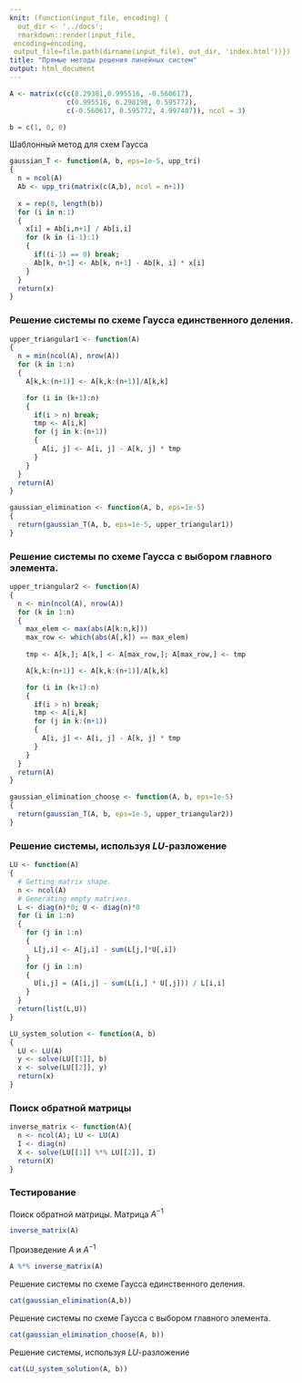 ```yaml
---
knit: (function(input_file, encoding) {
  out_dir <- '../docs';
  rmarkdown::render(input_file,
 encoding=encoding,
 output_file=file.path(dirname(input_file), out_dir, 'index.html'))})
title: "Прямые методы решения линейных систем"
output: html_document
---
```


```r
A <- matrix(c(c(8.29381,0.995516, -0.560617),
              c(0.995516, 6.298198, 0.595772),
              c(-0.560617, 0.595772, 4.997407)), ncol = 3)

b = c(1, 0, 0)
```

Шаблонный метод для схем Гаусса

```r
gaussian_T <- function(A, b, eps=1e-5, upp_tri) 
{
  n = ncol(A)
  Ab <- upp_tri(matrix(c(A,b), ncol = n+1))
  
  x = rep(0, length(b))
  for (i in n:1)
  {
    x[i] = Ab[i,n+1] / Ab[i,i]
    for (k in (i-1):1)
    {
      if((i-1) == 0) break;
      Ab[k, n+1] <- Ab[k, n+1] - Ab[k, i] * x[i]  
    }
  }
  return(x)
}
```

### Решение системы по схеме Гаусса единственного деления.

```r
upper_triangular1 <- function(A) 
{
  n = min(ncol(A), nrow(A))
  for (k in 1:n)
  {
    A[k,k:(n+1)] <- A[k,k:(n+1)]/A[k,k]

    for (i in (k+1):n)
    {
      if(i > n) break;
      tmp <- A[i,k]
      for (j in k:(n+1))
      {
        A[i, j] <- A[i, j] - A[k, j] * tmp         
      }
    }
  }
  return(A)
}

gaussian_elimination <- function(A, b, eps=1e-5)
{
  return(gaussian_T(A, b, eps=1e-5, upper_triangular1))
}
```

### Решение системы по схеме Гаусса с выбором главного элемента.

```r
upper_triangular2 <- function(A) 
{
  n <- min(ncol(A), nrow(A))
  for (k in 1:n)
  {
    max_elem <- max(abs(A[k:n,k]))
    max_row <- which(abs(A[,k]) == max_elem)
    
    tmp <- A[k,]; A[k,] <- A[max_row,]; A[max_row,] <- tmp

    A[k,k:(n+1)] <- A[k,k:(n+1)]/A[k,k]

    for (i in (k+1):n)
    {
      if(i > n) break;
      tmp <- A[i,k]
      for (j in k:(n+1))
      {
        A[i, j] <- A[i, j] - A[k, j] * tmp         
      }
    }
  }
  return(A)
}

gaussian_elimination_choose <- function(A, b, eps=1e-5)
{
  return(gaussian_T(A, b, eps=1e-5, upper_triangular2))
}
```

### Решение системы, используя $LU$-разложение

```r
LU <- function(A) 
{
  # Getting matrix shape.
  n <- ncol(A)
  # Generating empty matrixes.
  L <- diag(n)*0; U <- diag(n)*0
  for (i in 1:n)
  {
    for (j in 1:n)
    {
      L[j,i] <- A[j,i] - sum(L[j,]*U[,i]) 
    }
    for (j in 1:n)
    {
      U[i,j] = (A[i,j] - sum(L[i,] * U[,j])) / L[i,i] 
    }
  }
  return(list(L,U))
}

LU_system_solution <- function(A, b)
{
  LU <- LU(A)
  y <- solve(LU[[1]], b)
  x <- solve(LU[[2]], y)
  return(x)
}
```

### Поиск обратной матрицы

```r
inverse_matrix <- function(A){
  n <- ncol(A); LU <- LU(A)
  I <- diag(n)
  X <- solve(LU[[1]] %*% LU[[2]], I)
  return(X)
}
```

### Тестирование

Поиск обратной матрицы.
Матрица $A^{−1}$

```r
inverse_matrix(A)
```

Произведение $A$ и $A^{−1}$

```r
A %*% inverse_matrix(A)
```

Решение системы по схеме Гаусса единственного деления.

```r
cat(gaussian_elimination(A,b))
```

Решение системы по схеме Гаусса с выбором главного элемента.

```r
cat(gaussian_elimination_choose(A, b))
```

Решение системы, используя $LU$-разложение

```r
cat(LU_system_solution(A, b))
```









